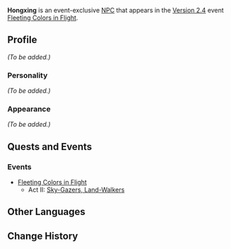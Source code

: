 {{Meta
<!-- Remove this template after adding the missing info -->
|missing_NPC_profile  = yes
}}
{{Character Infobox
|type             = Event NPC
|image            = NPC Hongxing.png
|region           = Liyue
|affiliation      = Feiyun Commerce Guild
|title            = Servant, Feiyun Commerce Guild
|voiceEN          = 
|voiceCN          = 
|voiceJP          = 
}}
'''Hongxing''' is an event-exclusive [[NPC]] that appears in the [[Version 2.4]] event [[Fleeting Colors in Flight]].

==Profile==
<!--detailed story/lore information goes here-->
''(To be added.)''

===Personality===
''(To be added.)''

===Appearance===
''(To be added.)''

==Quests and Events==
===Events===
* [[Fleeting Colors in Flight]]
** Act II: [[Sky-Gazers, Land-Walkers]]

==Other Languages==
{{Other Languages|default_hidden = 1
|en      = Hongxing
|zhs     = 鸿兴
|zhs_rm  = Hóngxìng
|zht     = 鴻興
|zht_rm  = Hóngxìng
|ja      = 鴻興
|ja_rm   = Koukyou{{Assumed}}
|ko      = {{tt|홍흥|鴻興}}
|ko_rm   = Hongheung
|es      = Hongxing
|fr      = Hongxing
|ru      = Хун Син
|th      = Hongxing
|vi      = Hongxing
|de      = Hongxing
|id      = Hongxing
|pt      = Hongxing
}}

==Change History==
{{Change History|2.4}}
<!--
==References==
{{Reflist}}
-->